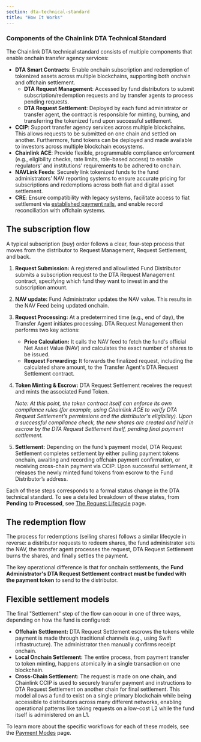 ```yaml
---
section: dta-technical-standard
title: "How It Works"
---
```



### Components of the Chainlink DTA Technical Standard

The Chainlink DTA technical standard consists of multiple components that enable onchain transfer agency services:

- **DTA Smart Contracts**: Enable onchain subscription and redemption of tokenized assets across multiple blockchains, supporting both onchain and offchain settlement.
  - **DTA Request Management**: Accessed by fund distributors to submit subscription/redemption requests and by transfer agents to process pending requests.
  - **DTA Request Settlement**: Deployed by each fund administrator or transfer agent, the contract is responsible for minting, burning, and transferring the tokenized fund upon successful settlement.
- **CCIP**: Support transfer agency services across multiple blockchains. This allows requests to be submitted on one chain and settled on another. Furthermore, fund tokens can be deployed and made available to investors across multiple blockchain ecosystems.
- **Chainlink ACE**: Provide flexible, programmable compliance enforcement (e.g., eligibility checks, rate limits, role-based access) to enable regulators’ and institutions’ requirements to be adhered to onchain.
- **NAVLink Feeds**: Securely link tokenized funds to the fund administrators’ NAV reporting systems to ensure accurate pricing for subscriptions and redemptions across both fiat and digital asset settlement.
- **CRE**: Ensure compatibility with legacy systems, facilitate access to fiat settlement via [established payment rails](https://www.swift.com/news-events/press-releases/swift-ubs-asset-management-and-chainlink-successfully-complete-innovative-pilot-bridge-tokenized-assets-existing-payment-systems), and enable record reconciliation with offchain systems.

## The subscription flow

A typical subscription (buy) order follows a clear, four-step process that moves from the distributor to Request Management, Request Settlement, and back.

<ClickToZoom
  src="/images/DTA/subscription-flow.png"
  caption="High-level overview of the DTA contract interactions for a typical subscription flow."
/>

1. **Request Submission:** A registered and allowlisted Fund Distributor submits a subscription request to the DTA Request Management contract, specifying which fund they want to invest in and the subscription amount.

1. **NAV update:** Fund Administrator updates the NAV value. This results in the NAV Feed being updated onchain.

1. **Request Processing:** At a predetermined time (e.g., end of day), the Transfer Agent initiates processing. DTA Request Management then performs two key actions:
   - **Price Calculation:** It calls the NAV feed to fetch the fund's official Net Asset Value (NAV) and calculates the exact number of shares to be issued.
   - **Request Forwarding:** It forwards the finalized request, including the calculated share amount, to the Transfer Agent's DTA Request Settlement contract.

1. **Token Minting & Escrow:** DTA Request Settlement receives the request and mints the associated Fund Token.

   _Note: At this point, the token contract itself can enforce its own compliance rules (for example, using Chainlink ACE to verify DTA Request Settlement’s permissions and the distributor's eligibility). Upon a successful compliance check, the new shares are created and held in escrow by the DTA Request Settlement itself, pending final payment settlement._

1. **Settlement:** Depending on the fund’s payment model, DTA Request Settlement completes settlement by either pulling payment tokens onchain, awaiting and recording offchain payment confirmation, or receiving cross-chain payment via CCIP. Upon successful settlement, it releases the newly minted fund tokens from escrow to the Fund Distributor’s address.

Each of these steps corresponds to a formal status change in the DTA technical standard. To see a detailed breakdown of these states, from **Pending** to **Processed**, see [The Request Lifecycle](/dta-technical-standard/request-lifecycle) page.

## The redemption flow

The process for redemptions (selling shares) follows a similar lifecycle in reverse: a distributor requests to redeem shares, the fund administrator sets the NAV, the transfer agent processes the request, DTA Request Settlement burns the shares, and finally settles the payment.

The key operational difference is that for onchain settlements, the **Fund Administrator's DTA Request Settlement contract must be funded with the payment token** to send to the distributor.

## Flexible settlement models

The final "Settlement" step of the flow can occur in one of three ways, depending on how the fund is configured:

- **Offchain Settlement:** DTA Request Settlement escrows the tokens while payment is made through traditional channels (e.g., using Swift infrastructure). The administrator then manually confirms receipt onchain.
- **Local Onchain Settlement:** The entire process, from payment transfer to token minting, happens atomically in a single transaction on one blockchain.
- **Cross-Chain Settlement:** The request is made on one chain, and Chainlink CCIP is used to securely transfer payment and instructions to DTA Request Settlement on another chain for final settlement. This model allows a fund to exist on a single primary blockchain while being accessible to distributors across many different networks, enabling operational patterns like taking requests on a low-cost L2 while the fund itself is administered on an L1.

To learn more about the specific workflows for each of these models, see the [Payment Modes](/dta-technical-standard/payment-modes) page.
